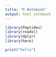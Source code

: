 ```yaml
---
title: "R Notebook"
output: html_notebook
---
```



```r
library(Peptides)
library(readxl)
library(dplyr)
library(here)

```
```r
print("hello")
```


